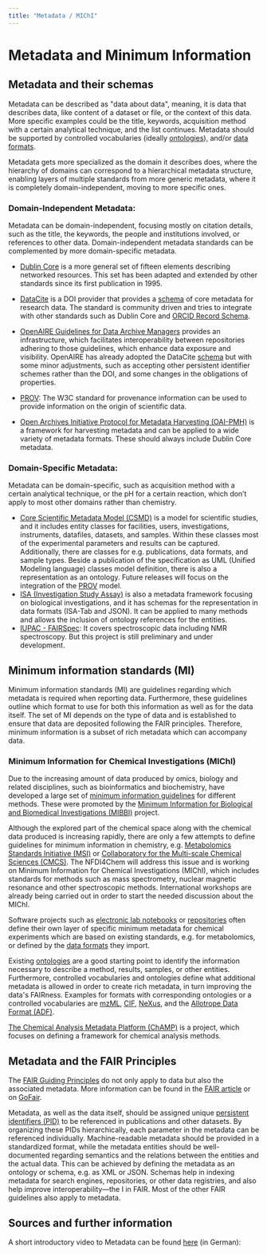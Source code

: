 ```yaml
---
title: "Metadata / MIChI"
---
```


# Metadata and Minimum Information

## Metadata and their schemas
Metadata can be described as "data about data", meaning, it is data that describes data, like content of a dataset or file, or the context of this data.
More specific examples could be the title, keywords, acquisition method with a certain analytical technique, and the list continues. Metadata should be supported by controlled vocabularies (ideally [ontologies](50_ontology.mdx)), and/or [data formats](40_format_standards.mdx).

Metadata gets more specialized as the domain it describes does, where the hierarchy of domains can correspond to a hierarchical metadata structure, enabling layers of multiple standards from more generic metadata, where it is completely domain-independent, moving to more specific ones. 

### Domain-Independent Metadata:
Metadata can be domain-independent, focusing mostly on citation details, such as the title, the keywords, the people and institutions involved, or references to other data. Domain-independent metadata standards can be complemented by more domain-specific metadata.

* [Dublin Core](https://www.dublincore.org/specifications/dublin-core/dces/) is a more general set of fifteen elements describing networked resources. This set has been adapted and extended by other standards since its first publication in 1995.

* [DataCite](https://datacite.org/)  is a DOI provider that provides a [schema](https://schema.datacite.org/) of core metadata for research data. The standard is community driven and tries to integrate with other standards such as Dublin Core and [ORCID Record Schema](https://info.orcid.org/documentation/integration-guide/orcid-record/).
* [OpenAIRE Guidelines for Data Archive Managers](https://guidelines.openaire.eu/en/latest/) provides an infrastructure, which facilitates interoperability between repositories adhering to those guidelines, which enhance data exposure and visibility. OpenAIRE has already adopted the DataCite [schema](https://schema.datacite.org/) but with some minor adjustments, such as accepting other persistent identifier schemes rather than the DOI, and some changes in the obligations of properties.
* [PROV](https://www.w3.org/TR/prov-overview/): The W3C standard for provenance information can be used to provide information on the origin of scientific data.
* [Open Archives Initiative Protocol for Metadata Harvesting (OAI-PMH)](http://www.openarchives.org/OAI/openarchivesprotocol.html) is a framework for harvesting metadata and can be applied to a wide variety of metadata formats. These should always include Dublin Core metadata.

### Domain-Specific Metadata:
Metadata can be domain-specific, such as acquisition method with a certain analytical technique, or the pH for a certain reaction, which don’t apply to most other domains rather than chemistry.

* [Core Scientific Metadata Model (CSMD)](http://icatproject-contrib.github.io/CSMD/) is a model for scientific studies, and it includes entity classes for facilities, users, investigations, instruments, datafiles, datasets, and samples. Within these classes most of the experimental parameters and results can be captured. Additionally, there are classes for e.g. publications, data formats, and sample types. Beside a publication of the specification as UML (Unified Modeling language) classes model definition, there is also a representation as an ontology. Future releases will focus on the integration of the [PROV](https://www.w3.org/TR/prov-overview/) model.
* [ISA (Investigation Study Assay)](https://isa-specs.readthedocs.io/en/latest/index.html) is also a metadata framework focusing on biological investigations, and it has schemas for the representation in data formats (ISA-Tab and JSON). It can be applied to many methods and allows the inclusion of ontology references for the entities.
* [IUPAC - FAIRSpec](https://github.com/IUPAC/IUPAC-FAIRSpec): It covers spectroscopic data including NMR spectroscopy. But this project is still preliminary and under development.

## Minimum information standards (MI)
Minimum information standards (MI) are guidelines regarding which metadata is required when reporting data. Furthermore, these guidelines outline which format to use for both this information as well as for the data itself. The set of MI depends on the type of data and is established to ensure that data are deposited following the FAIR principles. Therefore, minimum information is a subset of rich metadata which can accompany data.

### Minimum Information for Chemical Investigations (MIChI)
Due to the increasing amount of data produced by omics, biology and related disciplines, such as bioinformatics and biochemistry, have developed a large set of [minimum information guidelines](https://fairsharing.org/search/?q=minimum+information) for  different methods. These were promoted by the [Minimum Information for Biological and Biomedical Investigations (MIBBI)](https://doi.org/10.1038/nbt.1411) project.

Although the explored part of the chemical space along with the chemical data produced is increasing rapidly, there are only a few attempts to define guidelines for minimum information in chemistry, e.g. [Metabolomics Standards Initiative (MSI)](https://dx.doi.org/10.1007%2Fs11306-007-0082-2) or [Collaboratory for the Multi-scale Chemical Sciences (CMCS)](https://www.researchgate.net/publication/228602526_Metadata_in_the_collaboratory_for_multi-scale_chemical_science). The NFDI4Chem will address this issue and is working on Minimum Information for Chemical Investigations (MIChI), which includes standards for methods such as mass spectrometry, nuclear magnetic resonance and other spectroscopic methods. International workshops are already being carried out in order to start the needed discussion about the MIChI.

Software projects such as [electronic lab notebooks](10_eln.mdx) or [repositories](20_repositories.mdx) often define their own layer of specific minimum metadata for chemical experiments which are based on existing standards, e.g. for metabolomics, or defined by the [data formats](40_format_standards.mdx) they import.

Existing [ontologies](50_ontology.mdx) are a good starting point to identify the information necessary to describe a method, results, samples, or other entities. Furthermore, controlled vocabularies and ontologies define what additional metadata is allowed in order to create rich metadata, in turn improving the data's FAIRness. Examples for formats with corresponding ontologies or a controlled vocabularies are [mzML](https://www.psidev.info/mzML), [CIF](https://www.iucr.org/resources/cif), [NeXus](https://www.nexusformat.org/),
and the
[Allotrope Data Format (ADF)](https://docs.allotrope.org/Allotrope%20Data%20Format.html).

[The Chemical Analysis Metadata Platform (ChAMP)](https://champ.stuchalk.domains.unf.edu/) is a project, which focuses on defining a framework for chemical analysis methods.

## Metadata and the FAIR Principles
The [FAIR Guiding Principles](https://doi.org/10.1038/sdata.2016.18) do not only apply to data but also the associated metadata. More information can be found in the [FAIR article](01_fair.mdx) or on [GoFair](https://www.go-fair.org/how-to-go-fair/).

Metadata, as well as the data itself, should be assigned unique [persistent identifiers (PID)](100_pid.mdx) to be referenced in publications and other datasets. By organizing these PIDs hierarchically, each parameter in the metadata can be referenced individually.
Machine-readable metadata should be provided in a standardized format, while the metadata entities should be well-documented regarding semantics and the relations between the entities and the actual data. This can be achieved by defining the metadata as an ontology or schema, e.g. as XML or JSON. Schemas help in indexing metadata for search engines, repositories, or other data registries, and also help improve interoperability—the I in FAIR. Most of the other FAIR guidelines also apply to metadata.


## Sources and further information
A short introductory video to Metadata can be found [here](https://www.youtube.com/embed/TnpDnflK66I) (in German):

